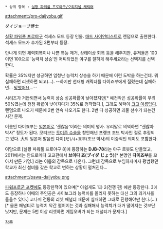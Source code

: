  * 상위 항목 : [[실황 파워풀 프로야구/오리지널 캐릭터]]

attachment:/pro-daijyobu.gif

ダイジョーブ博士

[[실황 파워풀 프로야구]] 석세스 모드 등장 인물. [[매드 사이언티스트]]로 랜덤으로 출현한다. 석세스 모드가 추가된 3편부터 등장.

만나게 되면 체력회복이나 나쁜 특능 제거, 상태이상 회복 등을 해주지만, 유저들은 100이면 100으로 '능력치 상승'인 어찌되었든 야구를 잘하게 해주세요라는 선택지를 선택한다.

확률은 35%지만 성공하면 엄청난 능력치 상승을 하기 때문에 이런 도박을 하는건데. 뭐 실패하면 리셋하면 되고(...). --하지만 천재형 캐릭터를 다이죠부에게 질렀는데 실패하면... [[망했어요]]...--

시리즈가 거듭되면서 능력치 상승 성공확률이 낮아졌지만[* 예전작은 성공확률이 무려 50%였는데 점점 확률이 낮아지다가 35%로 정착했다.], 그래도 혜택이 [[크고 아름답다]]. 랜덤으로 나오기 때문에 2번 연속 나오기도 한다. 2번 다 성공하면 괴물 선수가 되는건 시간 문제. 

이름인 다이죠부는 [[일본어]]로 '괜찮음'이라는 의미의 명사. 우리말로 의역하면 "괜찮아 박사" 정도가 된다. 모티브는 [[토미존 수술]]을 창안해낸 프랭크 조브 박사인 걸로 추정되고 있다. 大의 일본어 발음인 다이(だい)+죠부(조브 박사)의 이중적인 의미도 포함한다.

여담으로 [실황 파워풀 프로야구 8]에 등장하는 '''DJB-78'''라는 야구 로봇도 만들었고, 2011에서는 안드로메다 고교편에서 '''브이다 죠(ブイダ じょう)'''[* 본명인 '''다이죠부'''를 꼬아서 만든 가명.] 라는 이름의 감독으로 나온다. 그런데 감독으로 부임하자마자 평범했던 학교가 최신 설비를 갖춘 학교로 변하는 상황이 펼쳐진다...


attachment:/pawa-daijyobu.png

[[파워프로군 포켓]]에도 등장한적이 있으며[* 아쉽게도 1과 2(전쟁 편) 에만 등장한다. 3에도 등장하나 이때의 주인공은 사이보그라 능력치를 올리지 못하는 대신 그의 과거사를 들을수 있다.] 코나미 전통의 리셋 패널티 때문에 실패하면 그대로 진행해야만 한다.(...)[* 물론 패널티로 능력치 약간 떨어지는 것과 실패해서 능력치가 대거 떨어지는 것보단 낫지만, 문제는 5번 이상 리셋하면 게임오버가 되는 패널티가 문제다.]

[[각주]]
